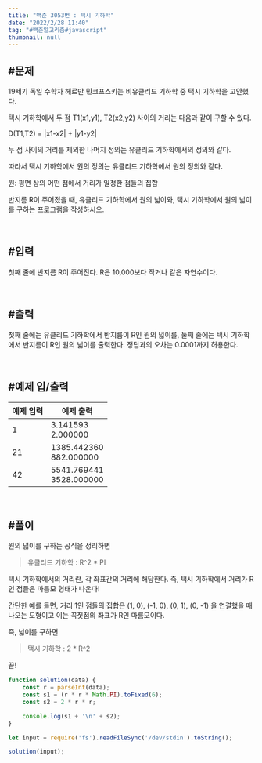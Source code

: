 ```yaml
---
title: "백준 3053번 : 택시 기하학"
date: "2022/2/28 11:40"
tag: "#백준알고리즘#javascript"
thumbnail: null
---
```


## #문제

19세기 독일 수학자 헤르만 민코프스키는 비유클리드 기하학 중 택시 기하학을 고안했다.

택시 기하학에서 두 점 T1(x1,y1), T2(x2,y2) 사이의 거리는 다음과 같이 구할 수 있다.

D(T1,T2) = |x1-x2| + |y1-y2|

두 점 사이의 거리를 제외한 나머지 정의는 유클리드 기하학에서의 정의와 같다.

따라서 택시 기하학에서 원의 정의는 유클리드 기하학에서 원의 정의와 같다.

원: 평면 상의 어떤 점에서 거리가 일정한 점들의 집합

반지름 R이 주어졌을 때, 유클리드 기하학에서 원의 넓이와, 택시 기하학에서 원의 넓이를 구하는 프로그램을 작성하시오.

<br/>

## #입력

첫째 줄에 반지름 R이 주어진다. R은 10,000보다 작거나 같은 자연수이다.

<br/>

## #출력

첫째 줄에는 유클리드 기하학에서 반지름이 R인 원의 넓이를, 둘째 줄에는 택시 기하학에서 반지름이 R인 원의 넓이를 출력한다. 정답과의 오차는 0.0001까지 허용한다.

<br/>

## #예제 입/출력

| 예제 입력 | 예제 출력 |
| ----- | ----- |
| 1 | 3.141593<br/>2.000000 |
| 21 | 1385.442360<br/>882.000000 |
| 42 | 5541.769441<br/>3528.000000 |

<br/>

## #풀이

원의 넓이를 구하는 공식을 정리하면

> 유클리드 기하학
> : R^2 * PI

택시 기하학에서의 거리란, 각 좌표간의 거리에 해당한다. 즉, 택시 기하학에서 거리가 R인 점들은 마름모 형태가 나온다!

간단한 예를 들면, 거리 1인 점들의 집합은 (1, 0), (-1, 0), (0, 1), (0, -1) 을 연결했을 때 나오는 도형이고 이는 꼭짓점의 좌표가 R인 마름모이다.

즉, 넓이를 구하면

> 택시 기하학
> : 2 * R^2

끝!

```javascript
function solution(data) {
    const r = parseInt(data);
    const s1 = (r * r * Math.PI).toFixed(6);
    const s2 = 2 * r * r;

    console.log(s1 + '\n' + s2);
}

let input = require('fs').readFileSync('/dev/stdin').toString();

solution(input);
```